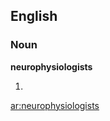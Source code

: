 ==English==

===Noun===
'''neurophysiologists'''

# {{plural of|[[neurophysiologist]]}}

[[ar:neurophysiologists]]